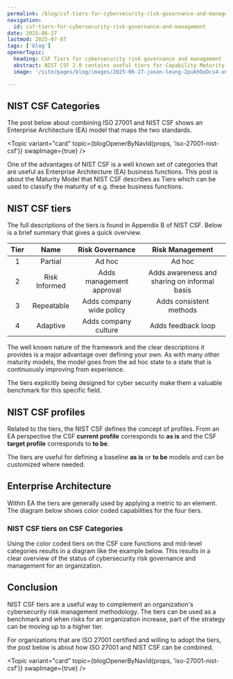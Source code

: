 ```yaml
---
permalink: /blog/csf-tiers-for-cybersecurity-risk-governance-and-management/
navigation:
  id: csf-tiers-for-cybersecurity-risk-governance-and-management
date: 2025-06-27
lastmod: 2025-07-07
tags: ['blog']
openerTopic:
  heading: CSF Tiers for cybersecurity risk governance and management
  abstract: NIST CSF 2.0 contains useful tiers for Capability Maturity Modeling in Enterprise Architecture
  image: '/site/pages/blog/images/2025-06-27-jason-leung-2pukhOxDcs4-unsplash.jpg'

---
```



## NIST CSF Categories

The post below about combining ISO 27001 and NIST CSF shows an Enterprise
Architecture (EA) model that maps the two standards.

<Topic variant="card" topic={blogOpenerByNavId(props, 'iso-27001-nist-csf')} swapImage={true} />

One of the advantages of NIST CSF is a well known set of categories that are
useful as Enterprise Architecture (EA) business functions. This post is about
the Maturity Model that NIST CSF describes as Tiers which can be used to
classify the maturity of e.g. these business functions.

## NIST CSF tiers

The full descriptions of the tiers is found in Appendix B of NIST CSF. Below is
a brief summary that gives a quick overview.

| Tier | Name          | Risk Governance              | Risk Management                              |
|:----:|:-------------:|:----------------------------:|:--------------------------------------------:|
| 1    | Partial       | Ad hoc                       | Ad hoc                                       |
| 2    | Risk Informed | Adds management approval     | Adds awareness and sharing on informal basis |
| 3    | Repeatable    | Adds company wide policy     | Adds consistent methods                      |
| 4    | Adaptive      | Adds company culture         | Adds feedback loop                           |

The well known nature of the framework and the clear descriptions it provides is
a major advantage over defining your own. As with many other maturity models,
the model goes from the ad hoc state to a state that is continuously improving
from experience.

The tiers explicitly being designed for cyber security make them a valuable
benchmark for this specific field.

## NIST CSF profiles

Related to the tiers, the NIST CSF defines the concept of profiles. From an EA
perspective the CSF **current profile** corresponds to **as is** and the CSF
**target profile** corresponds to **to be**.

The tiers are useful for defining a baseline **as is** or **to be** models and
can be customized where needed.

## Enterprise Architecture

Within EA the tiers are generally used by applying a metric to an element. The
diagram below shows color coded capabilities for the four tiers.

<Diagram src="/site/pages/blog/images-security-framework/nist-csf-tiers.svg" width="45rem" />

### NIST CSF tiers on CSF Categories

Using the color coded tiers on the CSF core functions and mid-level categories
results in a diagram like the example below. This results in a clear overview of
the status of cybersecurity risk governance and management for an organization.

<Diagram src="/site/pages/blog/images-security-framework/nist-csf-tiers-on-functions.svg" width="70rem" />

## Conclusion

NIST CSF tiers are a useful way to complement an organization's cybersecurity
risk management methodology. The tiers can be used as a benchmark and when risks
for an organization increase, part of the strategy can be moving up to a higher
tier.

For organizations that are ISO 27001 certified and willing to adopt the tiers,
the post below is about how ISO 27001 and NIST CSF can be combined.

<Topic variant="card" topic={blogOpenerByNavId(props, 'iso-27001-nist-csf')} swapImage={true} />
